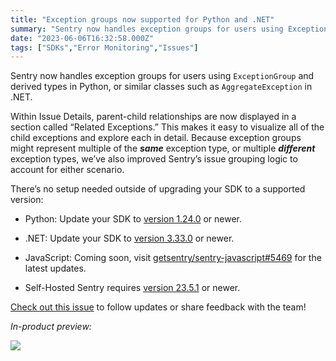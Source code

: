 ```yaml
---
title: "Exception groups now supported for Python and .NET"
summary: "Sentry now handles exception groups for users using ExceptionGroup and derived types in Python, or similar classes such as AggregateException in .NET. Within..."
date: "2023-06-06T16:32:58.000Z"
tags: ["SDKs","Error Monitoring","Issues"]
---
```


  Sentry now handles exception groups for users using `ExceptionGroup` and derived types in Python, or similar classes such as `AggregateException` in .NET.

Within Issue Details, parent-child relationships are now displayed in a section called “Related Exceptions.” This makes it easy to visualize all of the child exceptions and explore each in detail. Because exception groups might represent multiple of the ***same*** exception type, or multiple ***different*** exception types, we’ve also improved Sentry’s issue grouping logic to account for either scenario.

There’s no setup needed outside of upgrading your SDK to a supported version:

* Python: Update your SDK to [version 1.24.0](https://github.com/getsentry/sentry-python/releases/tag/1.24.0) or newer.

* .NET: Update your SDK to [version 3.33.0](https://github.com/getsentry/sentry-dotnet/releases/tag/3.33.0) or newer.

* JavaScript: Coming soon, visit [getsentry/sentry-javascript#5469](https://github.com/getsentry/sentry-javascript/issues/5469) for the latest updates.

* Self-Hosted Sentry requires [version 23.5.1](https://github.com/getsentry/self-hosted/releases/tag/23.5.1) or newer.

[Check out this issue](https://github.com/getsentry/sentry/issues/37716) to follow updates or share feedback with the team!

*In-product preview:*

![](/changelog/exception-groups-now-supported-for-python-and-net-1.jpg)
